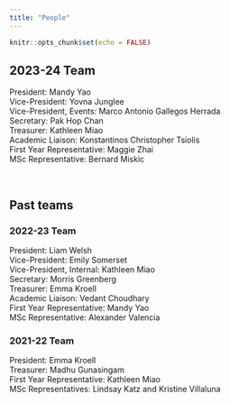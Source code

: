 ```yaml
---
title: "People"
---
```


```r
knitr::opts_chunk$set(echo = FALSE)
```

## 2023-24 Team
President: Mandy Yao \
Vice-President: Yovna Junglee \
Vice-President, Events: Marco Antonio Gallegos Herrada \
Secretary: Pak Hop Chan \
Treasurer: Kathleen Miao \
Academic Liaison: Konstantinos Christopher Tsiolis \
First Year Representative: Maggie Zhai \
MSc Representative: Bernard Miskic \

<br>

## Past teams
### 2022-23 Team
President: Liam Welsh \
Vice-President: Emily Somerset \
Vice-President, Internal: Kathleen Miao \
Secretary: Morris Greenberg \
Treasurer: Emma Kroell \
Academic Liaison: Vedant Choudhary \
First Year Representative: Mandy Yao \
MSc Representative: Alexander Valencia \

### 2021-22 Team
President: Emma Kroell \
Treasurer: Madhu Gunasingam \
First Year Representative: Kathleen Miao \
MSc Representatives: Lindsay Katz and Kristine Villaluna \





